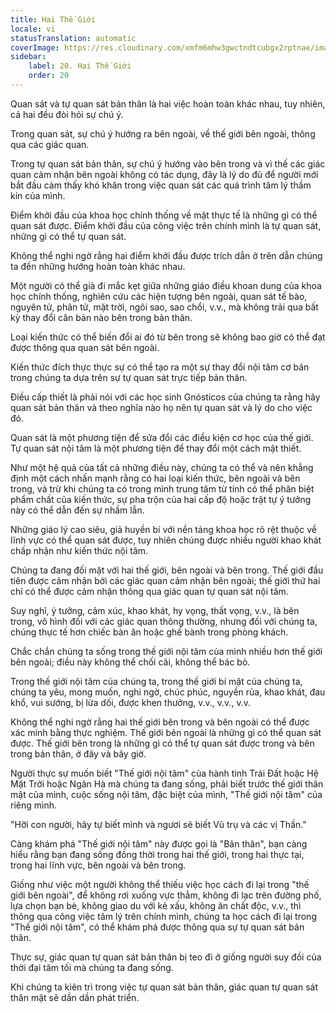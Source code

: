 ```yaml
---
title: Hai Thế Giới
locale: vi
statusTranslation: automatic
coverImage: https://res.cloudinary.com/xmfm6mhw3gwctndtcubgx2rptnae/image/upload/v1740468922/small_cover_tratado_de_psicologia_revolucionaria_a4c0dca4e0.webp
sidebar:
    label: 20. Hai Thế Giới
    order: 20
---
```

Quan sát và tự quan sát bản thân là hai việc hoàn toàn khác nhau, tuy nhiên, cả hai đều đòi hỏi sự chú ý.

Trong quan sát, sự chú ý hướng ra bên ngoài, về thế giới bên ngoài, thông qua các giác quan.

Trong tự quan sát bản thân, sự chú ý hướng vào bên trong và vì thế các giác quan cảm nhận bên ngoài không có tác dụng, đây là lý do đủ để người mới bắt đầu cảm thấy khó khăn trong việc quan sát các quá trình tâm lý thầm kín của mình.

Điểm khởi đầu của khoa học chính thống về mặt thực tế là những gì có thể quan sát được. Điểm khởi đầu của công việc trên chính mình là tự quan sát, những gì có thể tự quan sát.

Không thể nghi ngờ rằng hai điểm khởi đầu được trích dẫn ở trên dẫn chúng ta đến những hướng hoàn toàn khác nhau.

Một người có thể già đi mắc kẹt giữa những giáo điều khoan dung của khoa học chính thống, nghiên cứu các hiện tượng bên ngoài, quan sát tế bào, nguyên tử, phân tử, mặt trời, ngôi sao, sao chổi, v.v., mà không trải qua bất kỳ thay đổi căn bản nào bên trong bản thân.

Loại kiến thức có thể biến đổi ai đó từ bên trong sẽ không bao giờ có thể đạt được thông qua quan sát bên ngoài.

Kiến thức đích thực thực sự có thể tạo ra một sự thay đổi nội tâm cơ bản trong chúng ta dựa trên sự tự quan sát trực tiếp bản thân.

Điều cấp thiết là phải nói với các học sinh Gnósticos của chúng ta rằng hãy quan sát bản thân và theo nghĩa nào họ nên tự quan sát và lý do cho việc đó.

Quan sát là một phương tiện để sửa đổi các điều kiện cơ học của thế giới. Tự quan sát nội tâm là một phương tiện để thay đổi một cách mật thiết.

Như một hệ quả của tất cả những điều này, chúng ta có thể và nên khẳng định một cách nhấn mạnh rằng có hai loại kiến thức, bên ngoài và bên trong, và trừ khi chúng ta có trong mình trung tâm từ tính có thể phân biệt phẩm chất của kiến thức, sự pha trộn của hai cấp độ hoặc trật tự ý tưởng này có thể dẫn đến sự nhầm lẫn.

Những giáo lý cao siêu, giả huyền bí với nền tảng khoa học rõ rệt thuộc về lĩnh vực có thể quan sát được, tuy nhiên chúng được nhiều người khao khát chấp nhận như kiến thức nội tâm.

Chúng ta đang đối mặt với hai thế giới, bên ngoài và bên trong. Thế giới đầu tiên được cảm nhận bởi các giác quan cảm nhận bên ngoài; thế giới thứ hai chỉ có thể được cảm nhận thông qua giác quan tự quan sát nội tâm.

Suy nghĩ, ý tưởng, cảm xúc, khao khát, hy vọng, thất vọng, v.v., là bên trong, vô hình đối với các giác quan thông thường, nhưng đối với chúng ta, chúng thực tế hơn chiếc bàn ăn hoặc ghế bành trong phòng khách.

Chắc chắn chúng ta sống trong thế giới nội tâm của mình nhiều hơn thế giới bên ngoài; điều này không thể chối cãi, không thể bác bỏ.

Trong thế giới nội tâm của chúng ta, trong thế giới bí mật của chúng ta, chúng ta yêu, mong muốn, nghi ngờ, chúc phúc, nguyền rủa, khao khát, đau khổ, vui sướng, bị lừa dối, được khen thưởng, v.v., v.v., v.v.

Không thể nghi ngờ rằng hai thế giới bên trong và bên ngoài có thể được xác minh bằng thực nghiệm. Thế giới bên ngoài là những gì có thể quan sát được. Thế giới bên trong là những gì có thể tự quan sát được trong và bên trong bản thân, ở đây và bây giờ.

Người thực sự muốn biết "Thế giới nội tâm" của hành tinh Trái Đất hoặc Hệ Mặt Trời hoặc Ngân Hà mà chúng ta đang sống, phải biết trước thế giới thân mật của mình, cuộc sống nội tâm, đặc biệt của mình, "Thế giới nội tâm" của riêng mình.

"Hỡi con người, hãy tự biết mình và ngươi sẽ biết Vũ trụ và các vị Thần."

Càng khám phá "Thế giới nội tâm" này được gọi là "Bản thân", bạn càng hiểu rằng bạn đang sống đồng thời trong hai thế giới, trong hai thực tại, trong hai lĩnh vực, bên ngoài và bên trong.

Giống như việc một người không thể thiếu việc học cách đi lại trong "thế giới bên ngoài", để không rơi xuống vực thẳm, không đi lạc trên đường phố, lựa chọn bạn bè, không giao du với kẻ xấu, không ăn chất độc, v.v., thì thông qua công việc tâm lý trên chính mình, chúng ta học cách đi lại trong "Thế giới nội tâm", có thể khám phá được thông qua sự tự quan sát bản thân.

Thực sự, giác quan tự quan sát bản thân bị teo đi ở giống người suy đồi của thời đại tăm tối mà chúng ta đang sống.

Khi chúng ta kiên trì trong việc tự quan sát bản thân, giác quan tự quan sát thân mật sẽ dần dần phát triển.

